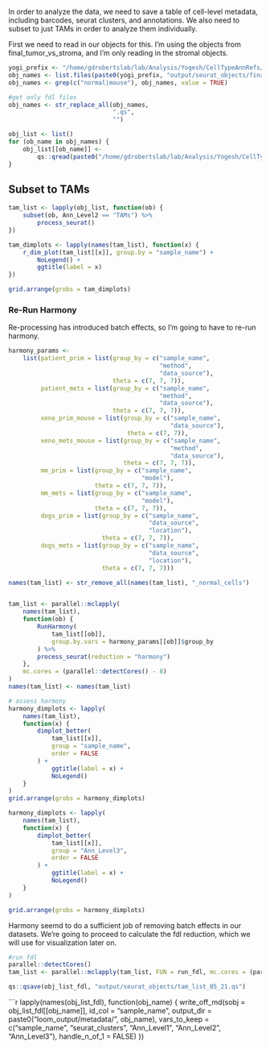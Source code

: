 In order to analyze the data, we need to save a table of cell-level metadata, including barcodes, seurat clusters, and annotations. We also need to subset to just TAMs in order to analyze them individually.

First we need to read in our objects for this. I'm using the objects from final_tumor_vs_stroma, and I'm only reading in the stromal objects.

```r
yogi_prefix <- "/home/gdrobertslab/lab/Analysis/Yogesh/CellTypeAnnRefs/"
obj_names <- list.files(paste0(yogi_prefix, "output/seurat_objects/final_tumor_vs_stroma"))
obj_names <- grep(c("normal|mouse"), obj_names, value = TRUE)

#get only fdl files
obj_names <- str_replace_all(obj_names,
                             ".qs",
                             "")

obj_list <- list()
for (ob_name in obj_names) {
    obj_list[[ob_name]] <-
        qs::qread(paste0("/home/gdrobertslab/lab/Analysis/Yogesh/CellTypeAnnRefs/output/seurat_objects/final_tumor_vs_stroma/", ob_name, ".qs"))
}
```

## Subset to TAMs

```r
tam_list <- lapply(obj_list, function(ob) {
    subset(ob, Ann_Level2 == "TAMs") %>%
        process_seurat()
})

tam_dimplots <- lapply(names(tam_list), function(x) {
    r_dim_plot(tam_list[[x]], group.by = "sample_name") +
        NoLegend() +
        ggtitle(label = x)
})

grid.arrange(grobs = tam_dimplots)
```

### Re-Run Harmony

Re-processing has introduced batch effects, so I'm going to have to re-run harmony.

```r
harmony_params <-
    list(patient_prim = list(group_by = c("sample_name",
                                          "method",
                                          "data_source"),
                             theta = c(7, 7, 7)),
         patient_mets = list(group_by = c("sample_name",
                                          "method",
                                          "data_source"),
                             theta = c(7, 7, 7)),
         xeno_prim_mouse = list(group_by = c("sample_name",
                                             "data_source"),
                                 theta = c(7, 7)),
         xeno_mets_mouse = list(group_by = c("sample_name",
                                             "method",
                                             "data_source"),
                                theta = c(7, 7, 7)),
         mm_prim = list(group_by = c("sample_name",
                                     "model"),
                        theta = c(7, 7, 7)),
         mm_mets = list(group_by = c("sample_name",
                                     "model"),
                        theta = c(7, 7, 7)),
         dogs_prim = list(group_by = c("sample_name",
                                       "data_source",
                                       "location"),
                          theta = c(7, 7, 7)),
         dogs_mets = list(group_by = c("sample_name",
                                       "data_source",
                                       "location"),
                          theta = c(7, 7, 7)))

names(tam_list) <- str_remove_all(names(tam_list), "_normal_cells")


tam_list <- parallel::mclapply(
    names(tam_list),
    function(ob) {
        RunHarmony(
            tam_list[[ob]],
            group.by.vars = harmony_params[[ob]]$group_by
        ) %>%
        process_seurat(reduction = "harmony")
    },
    mc.cores = (parallel::detectCores() - 8)
)
names(tam_list) <- names(tam_list)

# assess harmony
harmony_dimplots <- lapply(
    names(tam_list),
    function(x) {
        dimplot_better(
            tam_list[[x]],
            group = "sample_name",
            order = FALSE
        ) +
            ggtitle(label = x) +
            NoLegend()
    }
)
grid.arrange(grobs = harmony_dimplots)

harmony_dimplots <- lapply(
    names(tam_list),
    function(x) {
        dimplot_better(
            tam_list[[x]],
            group = "Ann_Level3",
            order = FALSE
        ) +
            ggtitle(label = x) +
            NoLegend()
    }
)

grid.arrange(grobs = harmony_dimplots)
```

Harmony seemd to do a sufficient job of removing batch effects in our datasets. We're going to proceed to calculate the fdl reduction, which we will use for visualization later on.

```r
#run fdl
parallel::detectCores()
tam_list <- parallel::mclapply(tam_list, FUN = run_fdl, mc.cores = (parallel::detectCores() - 8))

qs::qsave(obj_list_fdl, "output/seurat_objects/tam_list_05_21.qs")
```

```r
lapply(names(obj_list_fdl), function(obj_name) {
    write_off_md(sobj = obj_list_fdl[[obj_name]],
                 id_col = "sample_name",
                 output_dir = paste0("loom_output/metadata/",
                                     obj_name),
                 vars_to_keep = c("sample_name",
                                  "seurat_clusters",
                                  "Ann_Level1",
                                  "Ann_Level2",
                                  "Ann_Level3"),
                 handle_n_of_1 = FALSE)
})